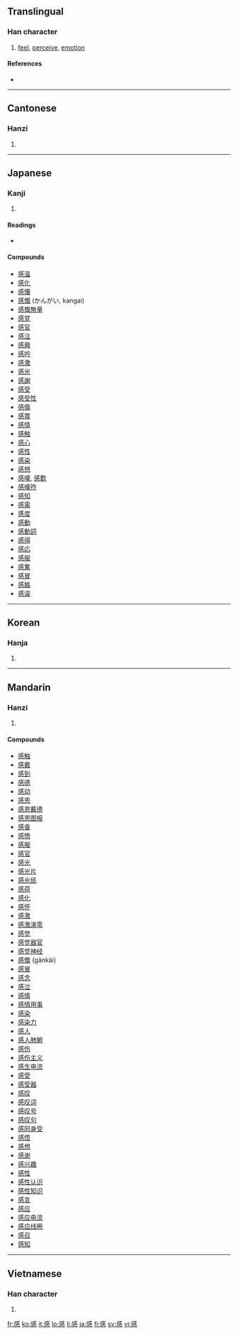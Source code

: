 ==Translingual==

===Han character===
{{Han char|rn=61|rad=心|as=09|sn=13|four=5333<sub>0</sub>|canj=戈口心 (IRP)}}

# [[feel]], [[perceive]], [[emotion]]

====References====
* {{Han ref|kx=0395.210|dkj=10953|dj=0733.070|hdz=42321.020|uh=611F|ud=24863|bh=B750|bd=46928}}

----

==Cantonese==

===Hanzi===
{{yue-hanzi|jyut=|y=gam2}}

# {{defn|Cantonese|sort=心09}}

----

==Japanese==

===Kanji===
{{ja-kanji|grade=3|rs=心09}}

# {{defn|Japanese}}

====Readings====
* {{ja-readings|on=[[かん]] (kan)|kun=[[かんじる]] (kanjiru)}}

====Compounds====
* [[感温]]
* [[感化]]
* [[感懐]]
* [[感慨]] (かんがい, kangai)
* [[感慨無量]]
* [[感覚]]
* [[感官]]
* [[感泣]]
* [[感興]]
* [[感吟]]
* [[感激]]
* [[感光]]
* [[感謝]]
* [[感受]]
* [[感受性]]
* [[感傷]]
* [[感賞]]
* [[感情]]
* [[感触]]
* [[感心]]
* [[感性]]
* [[感染]]
* [[感想]]
* [[感嘆]], [[感歎]]
* [[感嘆符]]
* [[感知]]
* [[感電]]
* [[感度]]
* [[感動]]
* [[感動詞]]
* [[感得]]
* [[感応]]
* [[感服]]
* [[感奮]]
* [[感冒]]
* [[感銘]]
* [[感涙]]

----

==Korean==

===Hanja===
{{ko-hanja|hangeul=감|eumhun=|rv=gam|mr=kam|y=kam}}

# {{defn|Korean|sort=心09}}

----

==Mandarin==

===Hanzi===
{{cmn-hanzi|pin=[[gǎn]] ([[gan3]])|wg=kan<sup>3</sup>}}

# {{defn|Mandarin|sort=心09}}

====Compounds====
* [[感触]]
* [[感戴]]
* [[感到]]
* [[感德]]
* [[感动]]
* [[感恩]]
* [[感恩戴德]]
* [[感恩图报]]
* [[感奋]]
* [[感愤]]
* [[感服]]
* [[感官]]
* [[感光]]
* [[感光片]]
* [[感光纸]]
* [[感荷]]
* [[感化]]
* [[感怀]]
* [[感激]]
* [[感激涕零]]
* [[感觉]]
* [[感觉器官]]
* [[感觉神经]]
* [[感慨]] (gǎnkài)
* [[感冒]]
* [[感念]]
* [[感泣]]
* [[感情]]
* [[感情用事]]
* [[感染]]
* [[感染力]]
* [[感人]]
* [[感人肺腑]]
* [[感伤]]
* [[感伤主义]]
* [[感生电流]]
* [[感受]]
* [[感受器]]
* [[感叹]]
* [[感叹词]]
* [[感叹号]]
* [[感叹句]]
* [[感同身受]]
* [[感悟]]
* [[感想]]
* [[感谢]]
* [[感兴趣]]
* [[感性]]
* [[感性认识]]
* [[感性知识]]
* [[感言]]
* [[感应]]
* [[感应电流]]
* [[感应线圈]]
* [[感召]]
* [[感知]]

----

==Vietnamese==

===Han character===
{{vi-hantu|[[cảm]], [[cám]]|rs=心09}}

# {{defn|Vietnamese|sort=心09}}

[[fr:感]]
[[ko:感]]
[[it:感]]
[[lo:感]]
[[li:感]]
[[ja:感]]
[[fi:感]]
[[sv:感]]
[[vi:感]]
